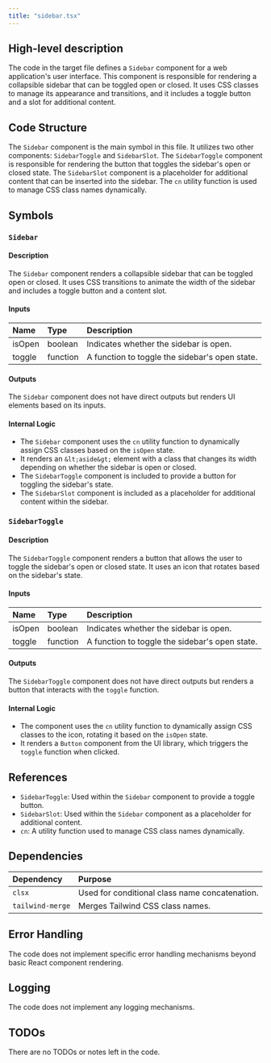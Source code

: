```yaml
---
title: "sidebar.tsx"
---
```


## High-level description

The code in the target file defines a `Sidebar` component for a web application's user interface. This component is responsible for rendering a collapsible sidebar that can be toggled open or closed. It uses CSS classes to manage its appearance and transitions, and it includes a toggle button and a slot for additional content.

## Code Structure

The `Sidebar` component is the main symbol in this file. It utilizes two other components: `SidebarToggle` and `SidebarSlot`. The `SidebarToggle` component is responsible for rendering the button that toggles the sidebar's open or closed state. The `SidebarSlot` component is a placeholder for additional content that can be inserted into the sidebar. The `cn` utility function is used to manage CSS class names dynamically.

## Symbols

### `Sidebar`
#### Description
The `Sidebar` component renders a collapsible sidebar that can be toggled open or closed. It uses CSS transitions to animate the width of the sidebar and includes a toggle button and a content slot.

#### Inputs
| Name   | Type     | Description                          |
|:-------|:---------|:-------------------------------------|
| isOpen | boolean  | Indicates whether the sidebar is open. |
| toggle | function | A function to toggle the sidebar's open state. |

#### Outputs
The `Sidebar` component does not have direct outputs but renders UI elements based on its inputs.

#### Internal Logic
- The `Sidebar` component uses the `cn` utility function to dynamically assign CSS classes based on the `isOpen` state.
- It renders an `&lt;aside&gt;` element with a class that changes its width depending on whether the sidebar is open or closed.
- The `SidebarToggle` component is included to provide a button for toggling the sidebar's state.
- The `SidebarSlot` component is included as a placeholder for additional content within the sidebar.

### `SidebarToggle`
#### Description
The `SidebarToggle` component renders a button that allows the user to toggle the sidebar's open or closed state. It uses an icon that rotates based on the sidebar's state.

#### Inputs
| Name   | Type     | Description                          |
|:-------|:---------|:-------------------------------------|
| isOpen | boolean  | Indicates whether the sidebar is open. |
| toggle | function | A function to toggle the sidebar's open state. |

#### Outputs
The `SidebarToggle` component does not have direct outputs but renders a button that interacts with the `toggle` function.

#### Internal Logic
- The component uses the `cn` utility function to dynamically assign CSS classes to the icon, rotating it based on the `isOpen` state.
- It renders a `Button` component from the UI library, which triggers the `toggle` function when clicked.

## References

- `SidebarToggle`: Used within the `Sidebar` component to provide a toggle button.
- `SidebarSlot`: Used within the `Sidebar` component as a placeholder for additional content.
- `cn`: A utility function used to manage CSS class names dynamically.

## Dependencies

| Dependency | Purpose                                      |
|:-----------|:---------------------------------------------|
| `clsx`     | Used for conditional class name concatenation. |
| `tailwind-merge` | Merges Tailwind CSS class names. |

## Error Handling

The code does not implement specific error handling mechanisms beyond basic React component rendering.

## Logging

The code does not implement any logging mechanisms.

## TODOs

There are no TODOs or notes left in the code.